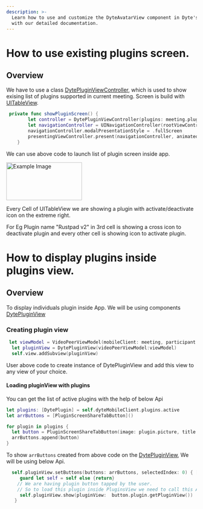 ```yaml
---
description: >-
  Learn how to use and customize the DyteAvatarView component in Dyte's iOS UiKit
  with our detailed documentation.
---
```


# How to use existing plugins screen.
## Overview
We have to use a class [DytePluginViewController](/ios/components/dyte-plugins), which is used to show exising list of plugins
supported in current meeting.
Screen is build with [UITableView](https://developer.apple.com/documentation/uikit/uitableview). 


```swift
 private func showPluginScreen() {
        let controller = DytePluginViewController(plugins: meeting.plugins.all)
        let navigationController = UINavigationController(rootViewController: controller)
        navigationController.modalPresentationStyle = .fullScreen
        presentingViewController.present(navigationController, animated: false, completion: nil)
    }
```
We can use above code to launch list of plugin screen inside app.

<img src="/static/ios/iOS_plugins.png" alt="Example Image" width="200" height="100"/>

Every Cell of UITableView we are showing a plugin with activate/deactivate icon on the extreme right.

For Eg Plugin name "Rustpad v2" in 3rd cell is showing a cross icon to deactivate plugin and every other cell is showing icon 
to activate plugin.


# How to display plugins inside plugins view.
## Overview
To display individuals plugin inside App. We will be using components [DytePluginView](/ios/components/dyte-plugin-view)

### Creating plugin view

```swift
 let viewModel = VideoPeerViewModel(mobileClient: meeting, participant: meeting.localUser, showSelfPreviewVideo: false, showScreenShareVideoView: true)
  let pluginView = DytePluginView(videoPeerViewModel:viewModel)
  self.view.addSubview(pluginView)
```
User above code to create instance of DytePluginView and add this view to any view of your choice. 

#### Loading pluginView with plugins

You can get the list of active plugins with the help of below Api 

```swift
let plugins: [DytePlugin] = self.dyteMobileClient.plugins.active
let arrButtons = [PluginScreenShareTabButton]()

for plugin in plugins {
  let button = PluginScreenShareTabButton(image: plugin.picture, title: plugin.name, id: plugin.id)
  arrButtons.append(button)
}
```
To show `arrButtons` created from above code on the [DytePluginView](/ios/components/dyte-plugin-view), We will be using
below Api. 

```swift
  self.pluginView.setButtons(buttons: arrButtons, selectedIndex: 0) { [weak self] button, pluginIsClicked in
     guard let self = self else {return}
    // We are having plugin button tapped by the user. 
    // So to load this plugin inside PluginsView we need to call this Api. 
     self.pluginView.show(pluginView:  button.plugin.getPluginView())
   }

```


<head>
  <title>iOS DyteAvatarView</title>
</head>
